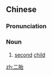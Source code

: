 ==Chinese==
{{zh-forms}}

===Pronunciation===
{{zh-pron
|m=èrtāi
|c=ji6 toi1
|cat=n
}}

===Noun===
{{zh-noun}}

# [[second]] [[child]] {{gloss|i.e. second pregnancy}}

[[zh:二胎]]